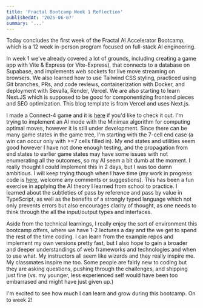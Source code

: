 ```yaml
---
title: 'Fractal Bootcamp Week 1 Reflection'
publishedAt: '2025-06-07'
summary: '...'
---
```


Today concludes the first week of the Fractal AI Accelerator Bootcamp, which is a 12 week in-person program focused on full-stack AI engineering.  

In week 1 we've already covered a lot of grounds, including creating a game app with Vite & Express (or Vite-Express), that connects to a database on Supabase, and implements web sockets for live move streaming on browsers.
We also learned how to use Tailwind CSS styling, practiced using Git branches, PRs, and code reviews, containerization with Docker, and deployment with Sevalla, Render, Vercel. We are also starting to learn Next.JS which is supposed to be good for componentizing frontend pieces and SEO optimization. This blog template is from Vercel and uses Next.js.

I made a Connect-4 game and it is [here](https://assignment4-multigame-oid6u.kinsta.app) if you'd like to check it out. I'm trying to implement an AI mode with the Minimax algorithm for computing optimal moves, however it is still under development. Since there can be many game states in the game tree, I'm starting with the 7-cell end case (a win can occur only with >=7 cells filled in). My end states and utilities seem good however I have not done enough testing, and the propagation from end states to earlier game states may have some issues with not enumerating all the outcomes, so my AI seem a bit dumb at the moment. I really thought I could implement this in 2 days, but I was too damn ambitious. I will keep trying though when I have time (my work in progress code is [here](https://github.com/angihe93/assignment4-multigame/blob/eb4b133733877db5dfa0634ab6f42c800fca1e69/src/game/ai/ai.ts), welcome any comments or suggestions). This has been a fun exercise in applying the AI theory I learned from school to practice. I learned about the subtleties of pass by reference and pass by value in TypeScript, as well as the benefits of a strongly typed language which not only prevents errors but also encourages clarity of thought, as one needs to think through the all the input/output types and interfaces.

Aside from the technical learnings, I really enjoy the sort of environment this bootcamp offers, where we have 1-2 lectures a day and the we get to spend the rest of the time coding. I can learn from the example repos and implement my own versions pretty fast, but I also hope to gain a broader and deeper understandings of web frameworks and technologies and when to use what. My instructors all seem like wizards and they really inspire me. My classmates inspire me too. Some people are fairly new to coding but they are asking questions, pushing through the challenges, and shipping just fine (vs. my younger, less experienced self would have been too embarrased and might have just given up.)

I'm excited to see how much I can learn and grow during this bootcamp. On to week 2!
